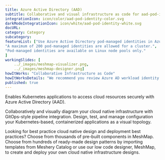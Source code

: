 ```yaml
---
title: Azure Active Directory (AAD)  
subtitle: Collaborative and visual infrastructure as code for aad-pod-identity
integrationIcon: icon/color/aad-pod-identity-color.svg
darkModeIntegrationIcon: icon/white/aad-pod-identity-white.svg
docURL: 
category: Category
subcategory: 
featureList: ["Use Azure Active Directory pod-managed identities in Azure Kubernetes Service.",
"A maximum of 200 pod-managed identities are allowed for a cluster.",
"Pod-managed identities are available on Linux node pools only."
]
workingSlides: [
    ../_images/meshmap-visualizer.png,
    ../_images/meshmap-designer.png]
howItWorks: "Collaborative Infrastructure as Code"
howItWorksDetails: "We recommend you review Azure AD workload identity (preview). This authentication method replaces pod-managed identity (preview), which integrates with the Kubernetes native capabilities to federate with any external identity providers on behalf of the application."
published: true
---
```

<p>
    Enables Kubernetes applications to access cloud resources securely with Azure Active Directory (AAD).
</p>
<p>
    Collaboratively and visually diagram your cloud native infrastructure with GitOps-style pipeline integration. Design, test, and manage configuration your Kubernetes-based, containerized applications as a visual topology.
</p>
<p>
    Looking for best practice cloud native design and deployment best practices? Choose from thousands of pre-built components in MeshMap. Choose from hundreds of ready-made design patterns by importing templates from Meshery Catalog or use our low code designer, MeshMap, to create and deploy your own cloud native infrastructure designs.
</p>